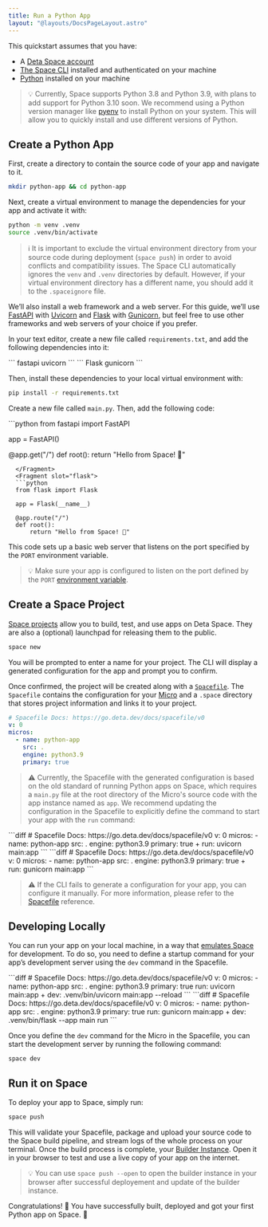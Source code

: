 ```yaml
---
title: Run a Python App
layout: "@layouts/DocsPageLayout.astro"
---
```



This quickstart assumes that you have:

- A [Deta Space account](https://deta.space/signup)
- [The Space CLI](/docs/en/build/fundamentals/space-cli) installed and authenticated on your machine
- [Python](https://www.python.org/downloads/) installed on your machine

> 💡 Currently, Space supports Python 3.8 and Python 3.9, with plans to add support for Python 3.10 soon.
> We recommend using a Python version manager like [pyenv](https://github.com/pyenv/pyenv) to install Python on your system. This will allow you to quickly install and use different versions of Python.

## Create a Python App

First, create a directory to contain the source code of your app and navigate to it.

```bash
mkdir python-app && cd python-app
```

Next, create a virtual environment to manage the dependencies for your app and activate it with:

```bash
python -m venv .venv
source .venv/bin/activate
```

> ℹ️ It is important to exclude the virtual environment directory from your source code during deployment (`space push`) in order to avoid conflicts and compatibility issues. The Space CLI automatically ignores the `venv` and `.venv` directories by default. However, if your virtual environment directory has a different name, you should add it to the `.spaceignore` file.

We’ll also install a web framework and a web server. For this guide, we’ll use [FastAPI](https://fastapi.tiangolo.com/) with [Uvicorn](https://www.uvicorn.org/) and [Flask](https://flask.palletsprojects.com/) with [Gunicorn](https://gunicorn.org/), but feel free to use other frameworks and web servers of your choice if you prefer.

In your text editor, create a new file called `requirements.txt`, and add the following dependencies into it:

<LangTabs>
  <Fragment slot="fastapi">
  ```
  fastapi
  uvicorn
  ```
  </Fragment>
  <Fragment slot="flask">
  ```
  Flask
  gunicorn
  ```
  </Fragment>
</LangTabs>


Then, install these dependencies to your local virtual environment with:

```bash
pip install -r requirements.txt
```

Create a new file called `main.py`. Then, add the following code:

<LangTabs>
  <Fragment slot="fastapi">
  ```python
  from fastapi import FastAPI

  app = FastAPI()

  @app.get("/")
  def root():
      return "Hello from Space! 🚀"
```
  </Fragment>
  <Fragment slot="flask">
  ```python
  from flask import Flask

  app = Flask(__name__)

  @app.route("/")
  def root():
      return "Hello from Space! 🚀"
```
  </Fragment>
</LangTabs>


This code sets up a basic web server that listens on the port specified by the `PORT` environment variable.

> 💡 Make sure your app is configured to listen on the port defined by the `PORT` [environment variable](/docs/en/build/fundamentals/the-space-runtime/micros#micro-environment-variables).

## Create a Space Project

[Space projects](/docs/en/build/fundamentals/development/projects) allow you to build, test, and use apps on Deta Space. They are also a (optional) launchpad for releasing them to the public.

```bash
space new
```

You will be prompted to enter a name for your project. The CLI will display a generated configuration for the app and prompt you to confirm. 

Once confirmed, the project will be created along with a [`Spacefile`](/docs/en/build/fundamentals/the-space-runtime/about#the-spacefile). 
The `Spacefile` contains the configuration for your [Micro](/docs/en/build/fundamentals/the-space-runtime/micros) and a `.space` directory that stores project information and links it to your project.

```yaml
# Spacefile Docs: https://go.deta.dev/docs/spacefile/v0
v: 0
micros:
  - name: python-app
    src: .
    engine: python3.9
    primary: true
```

> ⚠️ Currently, the Spacefile with the generated configuration is based on the old standard of running Python apps on Space, which requires a `main.py` file at the root directory of the Micro's source code with the app instance named as `app`. We recommend updating the configuration in the Spacefile to explicitly define the command to start your app with the `run` command:


<LangTabs>
  <Fragment slot="fastapi">
  ```diff
  # Spacefile Docs: https://go.deta.dev/docs/spacefile/v0
  v: 0
  micros:
    - name: python-app
      src: .
      engine: python3.9
      primary: true
  +   run: uvicorn main:app
  ```
  </Fragment>
  <Fragment slot="flask">
  ```diff
  # Spacefile Docs: https://go.deta.dev/docs/spacefile/v0
  v: 0
  micros:
    - name: python-app
      src: .
      engine: python3.9
      primary: true
  +   run: gunicorn main:app
  ```
  </Fragment>
</LangTabs>


> ⚠️ If the CLI fails to generate a configuration for your app, you can configure it manually. For more information, please refer to the [Spacefile](/docs/en/build/reference/spacefile) reference.

## Developing Locally

You can run your app on your local machine, in a way that [emulates Space](/docs/en/build/fundamentals/development/local-development) for development. To do so, you need to define a startup command for your  app’s development server using the `dev` command in the Spacefile.

<LangTabs>
  <Fragment slot="fastapi">
  ```diff
  # Spacefile Docs: https://go.deta.dev/docs/spacefile/v0
  v: 0
  micros:
    - name: python-app
      src: .
      engine: python3.9
      primary: true
      run: uvicorn main:app
  +   dev: .venv/bin/uvicorn main:app --reload
  ```
  </Fragment>
  <Fragment slot="flask">
  ```diff
  # Spacefile Docs: https://go.deta.dev/docs/spacefile/v0
  v: 0
  micros:
    - name: python-app
      src: .
      engine: python3.9
      primary: true
      run: gunicorn main:app
  +   dev: .venv/bin/flask --app main run
  ```
  </Fragment>
</LangTabs>

Once you define the `dev` command for the Micro in the Spacefile, you can start the development server by running the following command:

```
space dev
```

## Run it on Space

To deploy your app to Space, simply run:

```diff
space push
```

This will validate your Spacefile, package and upload your source code to the Space build pipeline, and stream logs of the whole process on your terminal. 
Once the build process is complete, your [Builder Instance](/docs/en/build/fundamentals/development/local-development). Open it in your browser to test and use a live copy of your app on the internet.

> 💡 You can use `space push --open` to open the builder instance in your browser after successful deployement and update of the builder instance.

Congratulations! 🎉 You have successfully built, deployed and got your first Python app on Space. 🚀
